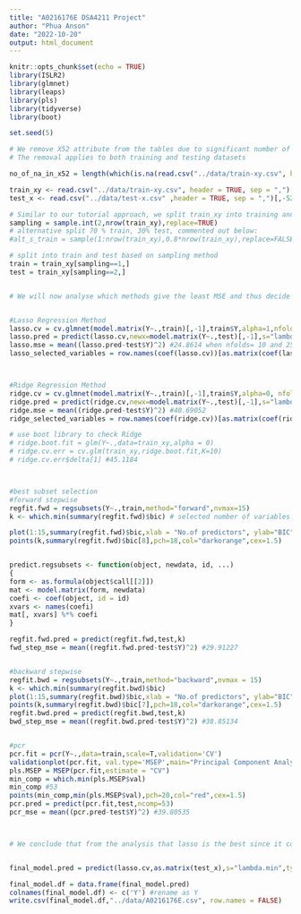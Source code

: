 ---
title: "A0216176E DSA4211 Project"
author: "Phua Anson"
date: "2022-10-20"
output: html_document
---

```{r setup, include=FALSE}
knitr::opts_chunk$set(echo = TRUE)
library(ISLR2)
library(glmnet)
library(leaps)
library(pls)
library(tidyverse)
library(boot)
```



```{r project code chunk}
set.seed(5)

# We remove X52 attribute from the tables due to significant number of NA instances 
# The removal applies to both training and testing datasets 

no_of_na_in_x52 = length(which(is.na(read.csv("../data/train-xy.csv", header = TRUE, sep = ",")[,53]))) #193 

train_xy <- read.csv("../data/train-xy.csv", header = TRUE, sep = ",")[,-53]
test_x <- read.csv("../data/test-x.csv" ,header = TRUE, sep = ",")[,-52]

# Similar to our tutorial approach, we split train_xy into training and validation (test) sets 
sampling = sample.int(2,nrow(train_xy),replace=TRUE)
# alternative split 70 % train, 30% test, commented out below: 
#alt_s_train = sample(1:nrow(train_xy),0.8*nrow(train_xy),replace=FALSE)

# split into train and test based on sampling method 
train = train_xy[sampling==1,] 
test = train_xy[sampling==2,]


# We will now analyse which methods give the least MSE and thus decide the best model for prediction of response values 


#Lasso Regression Method 
lasso.cv = cv.glmnet(model.matrix(Y~.,train)[,-1],train$Y,alpha=1,nfolds = 10)
lasso.pred = predict(lasso.cv,newx=model.matrix(Y~.,test)[,-1],s="lambda.min",type="response")
lasso.mse = mean((lasso.pred-test$Y)^2) #24.8614 when nfolds= 10 and 25.13278 when nfolds = 5 
lasso_selected_variables = row.names(coef(lasso.cv))[as.matrix(coef(lasso.cv)!=0)]



#Ridge Regression Method 
ridge.cv = cv.glmnet(model.matrix(Y~.,train)[,-1],train$Y,alpha=0, nfolds = 10)
ridge.pred = predict(ridge.cv,newx=model.matrix(Y~.,test)[,-1],s="lambda.min",type="response")
ridge.mse = mean((ridge.pred-test$Y)^2) #40.69052
ridge_selected_variables = row.names(coef(ridge.cv))[as.matrix(coef(ridge.cv)!=0)]

# use boot library to check Ridge  
# ridge.boot.fit = glm(Y~.,data=train_xy,alpha = 0)
# ridge.cv.err = cv.glm(train_xy,ridge.boot.fit,K=10)
# ridge.cv.err$delta[1] #45.1184 



#best subset selection
#forward stepwise 
regfit.fwd = regsubsets(Y~.,train,method="forward",nvmax=15)
k <- which.min(summary(regfit.fwd)$bic) # selected number of variables in this case 8 

plot(1:15,summary(regfit.fwd)$bic,xlab = "No.of predictors", ylab="BIC", main = "Forward Stepwise Selection" )
points(k,summary(regfit.fwd)$bic[8],pch=18,col="darkorange",cex=1.5)


predict.regsubsets <- function(object, newdata, id, ...)
{
form <- as.formula(object$call[[2]])
mat <- model.matrix(form, newdata)
coefi <- coef(object, id = id)
xvars <- names(coefi)
mat[, xvars] %*% coefi
}

regfit.fwd.pred = predict(regfit.fwd,test,k)
fwd_step_mse = mean((regfit.fwd.pred-test$Y)^2) #29.91227


#backward stepwise 
regfit.bwd = regsubsets(Y~.,train,method="backward",nvmax = 15)
k <- which.min(summary(regfit.bwd)$bic)
plot(1:15,summary(regfit.bwd)$bic,xlab = "No.of predictors", ylab="BIC", main = "Backward Stepwise Selection" )
points(k,summary(regfit.bwd)$bic[7],pch=18,col="darkorange",cex=1.5)
regfit.bwd.pred = predict(regfit.bwd,test,k)
bwd_step_mse = mean((regfit.bwd.pred-test$Y)^2) #38.85134


#pcr 
pcr.fit = pcr(Y~.,data=train,scale=T,validation='CV')
validationplot(pcr.fit, val.type='MSEP',main="Principal Component Analysis")
pls.MSEP = MSEP(pcr.fit,estimate = "CV")
min_comp = which.min(pls.MSEP$val)
min_comp #53 
points(min_comp,min(pls.MSEP$val),pch=20,col="red",cex=1.5)
pcr.pred = predict(pcr.fit,test,ncomp=53) 
pcr_mse = mean((pcr.pred-test$Y)^2) #39.80535



# We conclude that from the analysis that lasso is the best since it consistently gives the least MSE amongst other methods. Note that the seed is set to 5 for reproducibility purposes and demonstration of my findings. 


final_model.pred = predict(lasso.cv,as.matrix(test_x),s="lambda.min",type="response")

final_model.df = data.frame(final_model.pred)
colnames(final_model.df) <- c('Y') #rename as Y 
write.csv(final_model.df,"../data/A0216176E.csv", row.names = FALSE)


 
```

